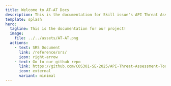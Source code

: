 ---
title: Welcome to AT-AT Docs
description: This is the documentation for Skill issue's API Threat Assessment Tool.
template: splash
hero:
  tagline: This is the documentation for our project!
  image:
    file: ../../assets/AT-AT.png
  actions:
    - text: SRS Document
      link: /reference/srs/
      icon: right-arrow
    - text: Go to our github repo
      link: https://github.com/COS301-SE-2025/API-Threat-Assessment-Tool
      icon: external
      variant: minimal
---



